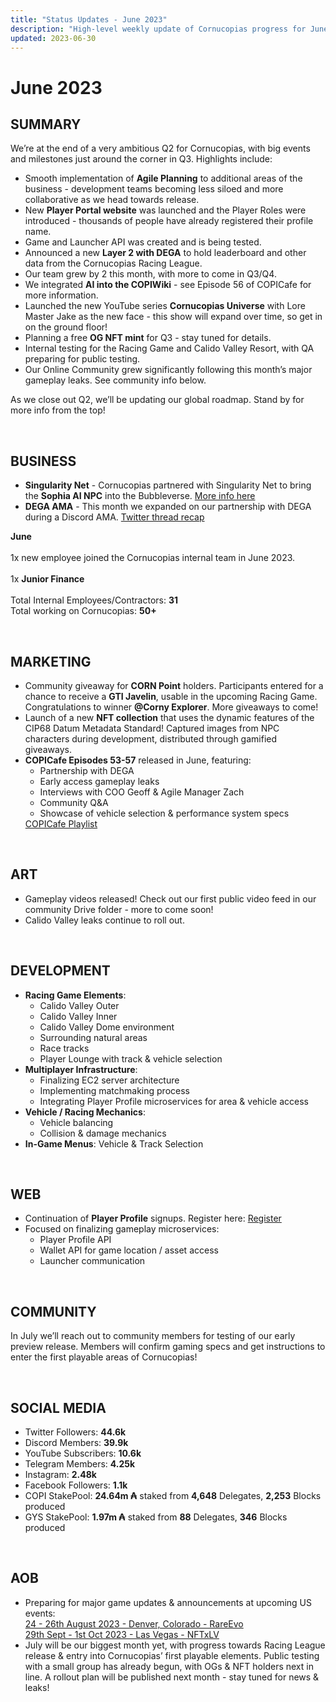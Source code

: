 ```yaml
---
title: "Status Updates - June 2023"
description: "High-level weekly update of Cornucopias progress for June 2023."
updated: 2023-06-30
---
```


# June 2023  

## SUMMARY  

We’re at the end of a very ambitious Q2 for Cornucopias, with big events and milestones just around the corner in Q3. Highlights include:  

<ul className="styled-list">
  <li>Smooth implementation of <b>Agile Planning</b> to additional areas of the business - development teams becoming less siloed and more collaborative as we head towards release.</li>
  <li>New <b>Player Portal website</b> was launched and the Player Roles were introduced - thousands of people have already registered their profile name.</li>
  <li>Game and Launcher API was created and is being tested.</li>
  <li>Announced a new <b>Layer 2 with DEGA</b> to hold leaderboard and other data from the Cornucopias Racing League.</li>
  <li>Our team grew by 2 this month, with more to come in Q3/Q4.</li>
  <li>We integrated <b>AI into the COPIWiki</b> - see Episode 56 of COPICafe for more information.</li>
  <li>Launched the new YouTube series <b>Cornucopias Universe</b> with Lore Master Jake as the new face - this show will expand over time, so get in on the ground floor!</li>
  <li>Planning a free <b>OG NFT mint</b> for Q3 - stay tuned for details.</li>
  <li>Internal testing for the Racing Game and Calido Valley Resort, with QA preparing for public testing.</li>
  <li>Our Online Community grew significantly following this month’s major gameplay leaks. See community info below.</li>
</ul>  

As we close out Q2, we’ll be updating our global roadmap. Stand by for more info from the top!  

<br />  

## BUSINESS  

<ul className="styled-list">
  <li>
    <b>Singularity Net</b> - Cornucopias partnered with Singularity Net to bring the <b>Sophia AI NPC</b> into the Bubbleverse.  
    <a href="#">More info here</a>
  </li>
  <li>
    <b>DEGA AMA</b> - This month we expanded on our partnership with DEGA during a Discord AMA.  
    <a href="#">Twitter thread recap</a>
  </li>
</ul>  

<div className="note-box">
  <p style={{margin: 0}}>
    <b>June</b><br /><br />
    1x new employee joined the Cornucopias internal team in June 2023.<br /><br />
    1x <b>Junior Finance</b><br /><br />
    Total Internal Employees/Contractors: <b style={{color:"#f59e0b"}}>31</b><br />
    Total working on Cornucopias: <b style={{color:"#f59e0b"}}>50+​</b>
  </p>
</div>  

<br />  

## MARKETING  

<ul className="styled-list">
  <li>
    Community giveaway for <b>CORN Point</b> holders. Participants entered for a chance to receive a <b>GTI Javelin</b>, usable in the upcoming Racing Game.  
    Congratulations to winner <b>@Corny Explorer</b>. More giveaways to come!
  </li>
  <li>
    Launch of a new <b>NFT collection</b> that uses the dynamic features of the CIP68 Datum Metadata Standard! Captured images from NPC characters during development, distributed through gamified giveaways.
  </li>
  <li>
    <b>COPICafe Episodes 53-57</b> released in June, featuring:  
    <ul className="styled-list">
      <li>Partnership with DEGA</li>
      <li>Early access gameplay leaks</li>
      <li>Interviews with COO Geoff &amp; Agile Manager Zach</li>
      <li>Community Q&amp;A</li>
      <li>Showcase of vehicle selection &amp; performance system specs</li>
    </ul>  
    <a href="https://www.youtube.com/playlist?list=PL_C1s_snklF35ostGz_umFpk6zHPTmNeM" target="_blank" rel="noreferrer">COPICafe Playlist</a>
  </li>
</ul>  

<br />  

## ART  

<ul className="styled-list">
  <li>Gameplay videos released! Check out our first public video feed in our community Drive folder - more to come soon!</li>
  <li>Calido Valley leaks continue to roll out.</li>
</ul>  

<br />  

## DEVELOPMENT  

<ul className="styled-list">
  <li>
    <b>Racing Game Elements</b>:  
    <ul className="styled-list">
      <li>Calido Valley Outer</li>
      <li>Calido Valley Inner</li>
      <li>Calido Valley Dome environment</li>
      <li>Surrounding natural areas</li>
      <li>Race tracks</li>
      <li>Player Lounge with track &amp; vehicle selection</li>
    </ul>
  </li>
  <li>
    <b>Multiplayer Infrastructure</b>:  
    <ul className="styled-list">
      <li>Finalizing EC2 server architecture</li>
      <li>Implementing matchmaking process</li>
      <li>Integrating Player Profile microservices for area &amp; vehicle access</li>
    </ul>
  </li>
  <li>
    <b>Vehicle / Racing Mechanics</b>:  
    <ul className="styled-list">
      <li>Vehicle balancing</li>
      <li>Collision &amp; damage mechanics</li>
    </ul>
  </li>
  <li>
    <b>In-Game Menus</b>: Vehicle &amp; Track Selection</li>
</ul>  

<br />  

## WEB  

<ul className="styled-list">
  <li>
    Continuation of <b>Player Profile</b> signups. Register here:  
    <a href="https://cornucopias.io/register" target="_blank" rel="noreferrer">Register</a>
  </li>
  <li>
    Focused on finalizing gameplay microservices:  
    <ul className="styled-list">
      <li>Player Profile API</li>
      <li>Wallet API for game location / asset access</li>
      <li>Launcher communication</li>
    </ul>
  </li>
</ul>  

<br />  

## COMMUNITY  

<p>
In July we’ll reach out to community members for testing of our early preview release. Members will confirm gaming specs and get instructions to enter the first playable areas of Cornucopias!
</p>  

<br />  

## SOCIAL MEDIA  

<ul className="styled-list">
  <li>Twitter Followers: <b>44.6k</b></li>
  <li>Discord Members: <b>39.9k</b></li>
  <li>YouTube Subscribers: <b>10.6k</b></li>
  <li>Telegram Members: <b>4.25k</b></li>
  <li>Instagram: <b>2.48k</b></li>
  <li>Facebook Followers: <b>1.1k</b></li>
  <li>COPI StakePool: <b>24.64m ₳</b> staked from <b>4,648</b> Delegates, <b>2,253</b> Blocks produced</li>
  <li>GYS StakePool: <b>1.97m ₳</b> staked from <b>88</b> Delegates, <b>346</b> Blocks produced</li>
</ul>  

<br />  

## AOB  

<ul className="styled-list">
  <li>
    Preparing for major game updates &amp; announcements at upcoming US events:  
    <br />  
    <a href="https://rareevo.io/" target="_blank" rel="noreferrer">24 - 26th August 2023 - Denver, Colorado - RareEvo</a><br />  
    <a href="https://cnftcon.io/" target="_blank" rel="noreferrer">29th Sept - 1st Oct 2023 - Las Vegas - NFTxLV</a>
  </li>
  <li>
    July will be our biggest month yet, with progress towards Racing League release &amp; entry into Cornucopias’ first playable elements. Public testing with a small group has already begun, with OGs &amp; NFT holders next in line.  
    A rollout plan will be published next month - stay tuned for news &amp; leaks!
  </li>
</ul>  
